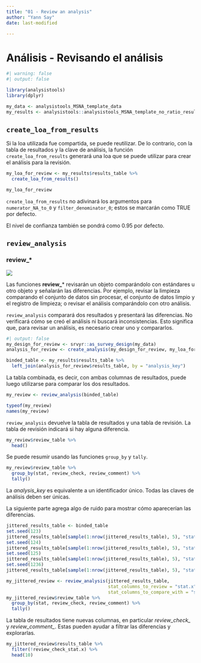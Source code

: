 ```yaml
---
title: "01 - Review an analysis"
author: "Yann Say"
date: last-modified

---
```

# Análisis - Revisando el análisis

```r
#| warning: false
#| output: false

library(analysistools)
library(dplyr)

my_data <- analysistools_MSNA_template_data
my_results <- analysistools::analysistools_MSNA_template_no_ratio_results_table
```

## `create_loa_from_results`

Si la loa utilizada fue compartida, se puede reutilizar. De lo contrario, con la tabla de resultados y la clave de análisis, la función `create_loa_from_results` generará una loa que se puede utilizar para crear el análisis para la revisión.

```r
my_loa_for_review <- my_results$results_table %>% 
  create_loa_from_results()

my_loa_for_review
```

::: {.callout-note .column-margin}
`create_loa_from_results` no adivinará los argumentos para `numerator_NA_to_0` y `filter_denominator_0`; estos se marcarán como TRUE por defecto.

El nivel de confianza también se pondrá como 0.95 por defecto.
:::

## `review_analysis`

::: {.callout-tip appearance="minimal"}
### review\_\*

![](../config/images/verb - review.png)

Las funciones **review\_**\* revisarán un objeto comparándolo con estándares u otro objeto y señalarán las diferencias. Por ejemplo, revisar la limpieza comparando el conjunto de datos sin procesar, el conjunto de datos limpio y el registro de limpieza; o revisar el análisis comparándolo con otro análisis.

:::

`review_analysis` comparará dos resultados y presentará las diferencias. No verificará cómo se creó el análisis ni buscará inconsistencias. Esto significa que, para revisar un análisis, es necesario crear uno y compararlos.

```r
#| output: false
my_design_for_review <- srvyr::as_survey_design(my_data)
analysis_for_review <- create_analysis(my_design_for_review, my_loa_for_review, sm_separator = "/")

binded_table <- my_results$results_table %>% 
  left_join(analysis_for_review$results_table, by = "analysis_key")
```

La tabla combinada, es decir, con ambas columnas de resultados, puede luego utilizarse para comparar los dos resultados.

```r
my_review <- review_analysis(binded_table)

typeof(my_review)
names(my_review)
```
`review_analysis` devuelve la tabla de resultados y una tabla de revisión. La tabla de revisión indicará si hay alguna diferencia.

```r
my_review$review_table %>%
  head()
```

Se puede resumir usando las funciones `group_by` y `tally`.

```r
my_review$review_table %>%
  group_by(stat, review_check, review_comment) %>%
  tally()
```

::: {.callout-note .column-margin}

La *analysis_key* es equivalente a un identificador único. Todas las claves de análisis deben ser únicas.
:::

La siguiente parte agrega algo de ruido para mostrar cómo aparecerían las diferencias.
```r
jittered_results_table <- binded_table
set.seed(123)
jittered_results_table[sample(1:nrow(jittered_results_table), 5), "stat.x"] <- sample(unique(jittered_results_table$stat.x), 5, T)
set.seed(124)
jittered_results_table[sample(1:nrow(jittered_results_table), 5), "stat.y"] <- sample(unique(jittered_results_table$stat.y), 5, T)
set.seed(125)
jittered_results_table[sample(1:nrow(jittered_results_table), 5), "stat.x"] <- NA
set.seed(1236)
jittered_results_table[sample(1:nrow(jittered_results_table), 5), "stat.y"] <- NA

```

```r
my_jittered_review <- review_analysis(jittered_results_table, 
                                      stat_columns_to_review = "stat.x",
                                      stat_columns_to_compare_with = "stat.y")
my_jittered_review$review_table %>%
  group_by(stat, review_check, review_comment) %>%
  tally()
```

La tabla de resultados tiene nuevas columnas, en particular *review_check_* y *review_comment_*. Estas pueden ayudar a filtrar las diferencias y explorarlas.

```r
my_jittered_review$results_table %>%
  filter(!review_check_stat.x) %>% 
  head(10)
```
